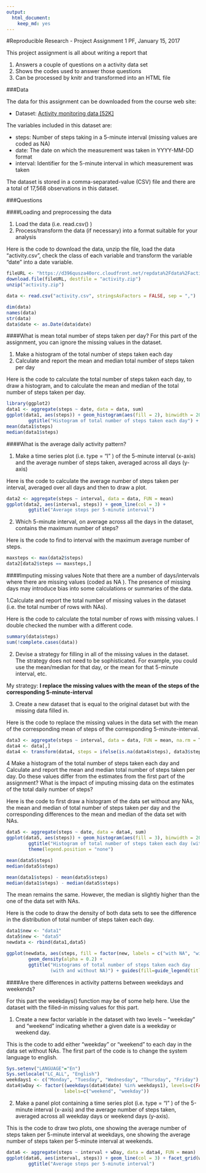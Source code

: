 ---
output: 
  html_document: 
    keep_md: yes
---
#Reproducible Research - Project Assignment 1
PF, January 15, 2017

This project assignment is all about writing a report that 

1. Answers a couple of questions on a activity data set
2. Shows the codes used to answer those questions
3. Can be processed by knitr and transformed into an HTML file

###Data

The data for this assignment can be downloaded from the course web site:

- Dataset: [Activity monitoring data [52K]](https://d396qusza40orc.cloudfront.net/repdata%2Fdata%2Factivity.zip)

The variables included in this dataset are:

- steps: Number of steps taking in a 5-minute interval (missing values are coded as NA)
- date: The date on which the measurement was taken in YYYY-MM-DD format
- interval: Identifier for the 5-minute interval in which measurement was taken

The dataset is stored in a comma-separated-value (CSV) file and there are a total of 17,568 observations in this dataset.

###Questions

####Loading and preprocessing the data

1. Load the data (i.e.  read.csv() )
2. Process/transform the data (if necessary) into a format suitable for your analysis

Here is the code to download the data, unzip the file, load the data "activity.csv", check the class of each variable and transform the variable "date" into a date variable.
```{r}
fileURL <- "https://d396qusza40orc.cloudfront.net/repdata%2Fdata%2Factivity.zip"
download.file(fileURL, destfile = "activity.zip")
unzip("activity.zip")

data <- read.csv("activity.csv", stringsAsFactors = FALSE, sep = ",")

dim(data)
names(data)
str(data)
data$date <- as.Date(data$date)
```

####What is mean total number of steps taken per day?
For this part of the assignment, you can ignore the missing values in the dataset.

1. Make a histogram of the total number of steps taken each day
2. Calculate and report the mean and median total number of steps taken per day

Here is the code to calculate the total number of steps taken each day, to draw a histogram, and to calculate the mean and median of the total number of steps taken per day.

```{r}
library(ggplot2)
data1 <- aggregate(steps ~ date, data = data, sum)
ggplot(data1, aes(steps)) + geom_histogram(aes(fill = 2), binwidth = 2000) + 
        ggtitle("Histogram of total number of steps taken each day") + theme(legend.position = "none")
mean(data1$steps)
median(data1$steps)
```

####What is the average daily activity pattern?

1. Make a time series plot (i.e.  type = "l" ) of the 5-minute interval (x-axis) and the average number of steps taken, averaged across all days (y-axis)

Here is the code to calculate the average number of steps taken per interval, averaged over all days and then to draw a plot.

```{r}
data2 <- aggregate(steps ~ interval, data = data, FUN = mean)
ggplot(data2, aes(interval, steps)) + geom_line(col = 3) + 
        ggtitle("Average steps per 5-minute interval")
```


2. Which 5-minute interval, on average across all the days in the dataset, contains the maximum number of steps?

Here is the code to find to interval with the maximum average number of steps. 
```{r}
maxsteps <- max(data2$steps)
data2[data2$steps == maxsteps,]
```


####Imputing missing values
Note that there are a number of days/intervals where there are missing values (coded as NA ). The presence of missing days may introduce bias into some calculations or summaries of the data.

1.Calculate and report the total number of missing values in the dataset (i.e. the total number of rows with NAs).

Here is the code to calculate the total number of rows with missing values. I double checked the number with a different code. 

```{r}
summary(data$steps)
sum(!complete.cases(data))
```

2. Devise a strategy for filling in all of the missing values in the dataset. The strategy does not need to be sophisticated. For example, you could use the mean/median for that day, or the mean for that 5-minute interval, etc.

My strategy: **I replace the missing values with the mean of the steps of the corresponding 5-minute-interval**

3. Create a new dataset that is equal to the original dataset but with the missing data filled in.

Here is the code to replace the missing values in the data set with the mean of the corresponding
mean of steps of the corresponding 5-minute-interval.

```{r}
data3 <- aggregate(steps ~ interval, data = data, FUN = mean, na.rm = T)
data4 <- data[,]
data4 <- transform(data4, steps = ifelse(is.na(data4$steps), data3$steps[match(data4$interval, data3$interval)], data4$steps))
```

4 Make a histogram of the total number of steps taken each day and Calculate and report the mean and median total number of steps taken per day. Do these values differ from the estimates from the first part of the assignment? What is the impact of imputing missing data on the estimates of the total daily number of steps?

Here is the code to first draw a histogram of the data set without any NAs, the mean and median of total number of steps taken per day and the corresponding differences to the mean and median of the data set with NAs.

```{r}
data5 <- aggregate(steps ~ date, data = data4, sum)
ggplot(data5, aes(steps)) + geom_histogram(aes(fill = 3), binwidth = 2000) + 
        ggtitle("Histogram of total number of steps taken each day (without NA)") + 
        theme(legend.position = "none")

mean(data5$steps)
median(data5$steps)

mean(data1$steps) - mean(data5$steps)
median(data1$steps) - median(data5$steps)
```

The mean remains the same. However, the median is slightly higher than the one of the data set with NAs. 

Here is the code to draw the density of both data sets to see the difference in the distribution
of total number of steps taken each day. 

```{r}
data1$new <- "data1"
data5$new <- "data5"
newdata <- rbind(data1,data5)

ggplot(newdata, aes(steps, fill = factor(new, labels = c("with NA", "without NA")))) + 
        geom_density(alpha = 0.2) +
        ggtitle("Histograms of total number of steps taken each day 
                (with and without NA)") + guides(fill=guide_legend(title=NULL))
``` 

####Are there differences in activity patterns between weekdays and weekends?

For this part the  weekdays()  function may be of some help here. Use the dataset with the filled-in missing values for this part.

1. Create a new factor variable in the dataset with two levels -- "weekday" and "weekend" indicating whether a given date is a weekday or weekend day.

This is the code to add either "weekday" or "weekend" to each day in the data set without NAs. The first part of the code is to change the system language to english. 
```{r}
Sys.setenv("LANGUAGE"="En")
Sys.setlocale("LC_ALL", "English")
weekdays1 <- c("Monday", "Tuesday", "Wednesday", "Thursday", "Friday") 
data4$wDay <- factor((weekdays(data4$date) %in% weekdays1), levels=c(FALSE, TRUE), 
                     labels=c("weekend", "weekday"))
```

2. Make a panel plot containing a time series plot (i.e.  type = "l" ) of the 5-minute interval (x-axis) and the average number of steps taken, averaged across all weekday days or weekend days (y-axis).

This is the code to draw two plots, one showing the average number of steps taken per 5-minute interval at weekdays, one showing the average number of steps taken per 5-minute interval at weekends. 

```{r}
data6 <- aggregate(steps ~ interval + wDay, data = data4, FUN = mean)
ggplot(data6, aes(interval, steps)) + geom_line(col = 3) + facet_grid(wDay ~ . )+
        ggtitle("Average steps per 5-minute interval")
```


